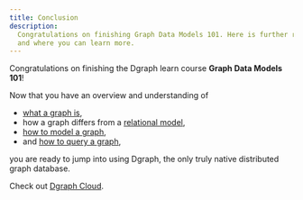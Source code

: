 ```yaml
---
title: Conclusion
description:
  Congratulations on finishing Graph Data Models 101. Here is further reading
  and where you can learn more.
---
```


Congratulations on finishing the Dgraph learn course **Graph Data Models 101**!

Now that you have an overview and understanding of

- [what a graph is](./introduction),
- how a graph differs from a [relational model](./relational-data-model),
- [how to model a graph](./graph-data-model),
- and [how to query a graph](./graph-query),

you are ready to jump into using Dgraph, the only truly native distributed graph
database.

Check out [Dgraph Cloud](https://dgraph.io/cloud).
